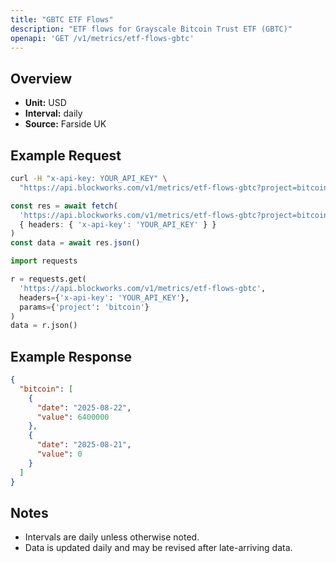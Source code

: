 ```yaml
---
title: "GBTC ETF Flows"
description: "ETF flows for Grayscale Bitcoin Trust ETF (GBTC)"
openapi: 'GET /v1/metrics/etf-flows-gbtc'
---
```


## Overview

- **Unit:** USD
- **Interval:** daily
- **Source:** Farside UK

## Example Request

<CodeGroup>

```bash cURL
curl -H "x-api-key: YOUR_API_KEY" \
  "https://api.blockworks.com/v1/metrics/etf-flows-gbtc?project=bitcoin"
```

```typescript TypeScript
const res = await fetch(
  'https://api.blockworks.com/v1/metrics/etf-flows-gbtc?project=bitcoin',
  { headers: { 'x-api-key': 'YOUR_API_KEY' } }
)
const data = await res.json()
```

```python Python
import requests

r = requests.get(
  'https://api.blockworks.com/v1/metrics/etf-flows-gbtc',
  headers={'x-api-key': 'YOUR_API_KEY'},
  params={'project': 'bitcoin'}
)
data = r.json()
```

</CodeGroup>

## Example Response

```json
{
  "bitcoin": [
    {
      "date": "2025-08-22",
      "value": 6400000
    },
    {
      "date": "2025-08-21",
      "value": 0
    }
  ]
}
```

## Notes
- Intervals are daily unless otherwise noted.
- Data is updated daily and may be revised after late-arriving data.
